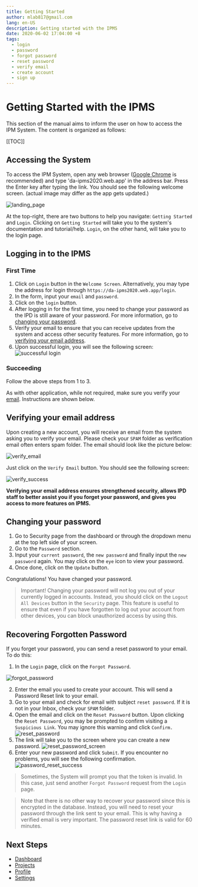 ```yaml
---
title: Getting Started
author: mlab817@gmail.com
lang: en-US
description: Getting started with the IPMS
date: 2020-06-02 17:04:00 +8
tags: 
  - login
  - password
  - forgot password
  - reset password
  - verify email
  - create account
  - sign up
---
```


# Getting Started with the IPMS

This section of the manual aims to inform the user on how to access the IPM System. The content is organized as follows:

[[TOC]]

## Accessing the System

To access the IPM System, open any web browser ([Google Chrome](https://www.google.com/chrome/?brand=CHBD&gclsrc=ds&gclsrc=ds) is recommended) and type 'da-ipms2020.web.app' in the address bar. Press the Enter key after typing the link. You should see the following welcome screen. (actual image may differ as the app gets updated.)

![landing_page](https://user-images.githubusercontent.com/29625844/83469518-87efe000-a4b2-11ea-9f05-625b4ab080a9.png)

At the top-right, there are two buttons to help you navigate: `Getting Started` and `Login`. Clicking on `Getting Started` will take you to the system's documentation and tutorial/help. `Login`, on the other hand, will take you to the login page.

## Logging in to the IPMS

### First Time

1. Click on `Login` button in the `Welcome Screen`. Alternatively, you may type the address for login through `https://da-ipms2020.web.app/login`.
2. In the form, input your `email` and `password`.
3. Click on the `login` button.
4. After logging in for the first time, you need to change your password as the IPD is still aware of your password. For more information, go to [changing your password](#changing-your-password).
5. Verify your email to ensure that you can receive updates from the system and access other security features. For more information, go to [verifying your email address](#verifying-your-email-address).
6. Upon successful login, you will see the following screen:
![successful login](https://user-images.githubusercontent.com/29625844/87874185-6d3de000-c9fa-11ea-8a30-1c633d343863.png)

### Succeeding

Follow the above steps from 1 to 3.

As with other application, while not required, make sure you verify your [email](#verify-email). Instructions are shown below.

## Verifying your email address

Upon creating a new account, you will receive an email from the system asking you to verify your email. Please check your `SPAM` folder as verification email often enters spam folder. The email should look like the picture below:

![verify_email](https://user-images.githubusercontent.com/29625844/83473313-d6ee4300-a4bb-11ea-96cd-3591f76c62fe.png)

Just click on the `Verify Email` button. You should see the following screen:

![verify_success](https://user-images.githubusercontent.com/29625844/83473052-43b50d80-a4bb-11ea-9078-2a5593091643.png)

**Verifying your email address ensures strengthened security, allows IPD staff to better assist you if you forget your password, and gives you access to more features on IPMS.**

## Changing your password

1. Go to Security page from the dashboard or through the dropdown menu at the top left side of your screen.
2. Go to the `Password` section.
3. Input your `current password`, the `new password` and finally input the `new password` again. You may click on the `eye` icon to view your password.
4. Once done, click on the `Update` button.

Congratulations! You have changed your password.

> Important! Changing your password will not log you out of your currently logged in accounts. Instead, you should click on the `Logout All Devices` button in the `Security` page. This feature is useful to ensure that even if you have forgotten to log out your account from other devices, you can block unauthorized access by using this.

## Recovering Forgotten Password

If you forget your password, you can send a reset password to your email. To do this:

1. In the `Login` page, click on the `Forgot Password`.

![forgot_password](https://user-images.githubusercontent.com/29625844/83469416-39dadc80-a4b2-11ea-8ac8-fde7c4755c4b.png)

2. Enter the email you used to create your account. This will send a Password Reset link to your email. 
3. Go to your email and check for email with subject `reset password`. If it is not in your Inbox, check your `SPAM` folder.
4. Open the email and click on the `Reset Password` button. Upon clicking the `Reset Password`, you may be prompted to confirm visiting a `Suspicious Link`. You may ignore this warning and click `Confirm.`
![reset_password](https://user-images.githubusercontent.com/29625844/83474529-d60ae080-a4be-11ea-8f7d-4232b54ff963.png)
4. The link will take you to the screen where you can create a new password.
![reset_password_screen](https://user-images.githubusercontent.com/29625844/83474789-7103ba80-a4bf-11ea-815c-660f05219365.png)
5. Enter your new password and click `Submit`. If you encounter no problems, you will see the following confirmation.
![password_reset_success](https://user-images.githubusercontent.com/29625844/83475115-3fd7ba00-a4c0-11ea-940f-04169ede2216.png)

>  Sometimes, the System will prompt you that the token is invalid. In this case, just send another `Forgot Password` request from the `Login` page.

> Note that there is no other way to recover your password since this is encrypted in the database. Instead, you will need to reset your password through the link sent to your email. This is why having a verified email is very important. The password reset link is valid for 60 minutes.

## Next Steps

- [Dashboard](/guide/dashboard)
- [Projects]()
- [Profile]()
- [Settings]()

<TagLinks />
